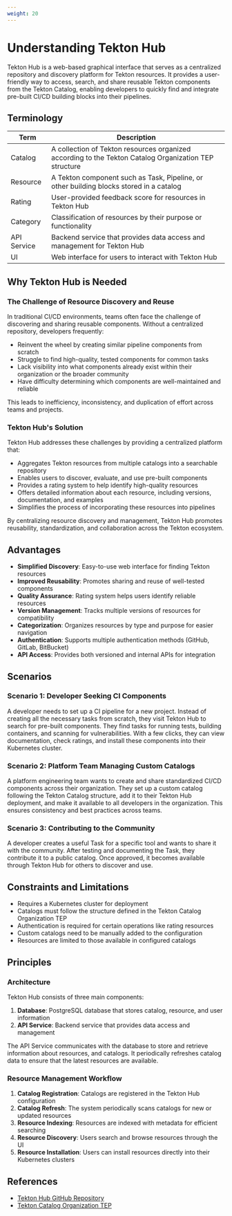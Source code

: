 ```yaml
---
weight: 20
---
```


# Understanding Tekton Hub

Tekton Hub is a web-based graphical interface that serves as a centralized repository and discovery platform for Tekton resources. It provides a user-friendly way to access, search, and share reusable Tekton components from the Tekton Catalog, enabling developers to quickly find and integrate pre-built CI/CD building blocks into their pipelines.

## Terminology

| Term | Description |
|------|-------------|
| Catalog | A collection of Tekton resources organized according to the Tekton Catalog Organization TEP structure |
| Resource | A Tekton component such as Task, Pipeline, or other building blocks stored in a catalog |
| Rating | User-provided feedback score for resources in Tekton Hub |
| Category | Classification of resources by their purpose or functionality |
| API Service | Backend service that provides data access and management for Tekton Hub |
| UI | Web interface for users to interact with Tekton Hub |

## Why Tekton Hub is Needed

### The Challenge of Resource Discovery and Reuse

In traditional CI/CD environments, teams often face the challenge of discovering and sharing reusable components. Without a centralized repository, developers frequently:

- Reinvent the wheel by creating similar pipeline components from scratch
- Struggle to find high-quality, tested components for common tasks
- Lack visibility into what components already exist within their organization or the broader community
- Have difficulty determining which components are well-maintained and reliable

This leads to inefficiency, inconsistency, and duplication of effort across teams and projects.

### Tekton Hub's Solution

Tekton Hub addresses these challenges by providing a centralized platform that:

- Aggregates Tekton resources from multiple catalogs into a searchable repository
- Enables users to discover, evaluate, and use pre-built components
- Provides a rating system to help identify high-quality resources
- Offers detailed information about each resource, including versions, documentation, and examples
- Simplifies the process of incorporating these resources into pipelines

By centralizing resource discovery and management, Tekton Hub promotes reusability, standardization, and collaboration across the Tekton ecosystem.

## Advantages

- **Simplified Discovery**: Easy-to-use web interface for finding Tekton resources
- **Improved Reusability**: Promotes sharing and reuse of well-tested components
- **Quality Assurance**: Rating system helps users identify reliable resources
- **Version Management**: Tracks multiple versions of resources for compatibility
- **Categorization**: Organizes resources by type and purpose for easier navigation
- **Authentication**: Supports multiple authentication methods (GitHub, GitLab, BitBucket)
- **API Access**: Provides both versioned and internal APIs for integration

## Scenarios

### Scenario 1: Developer Seeking CI Components

A developer needs to set up a CI pipeline for a new project. Instead of creating all the necessary tasks from scratch, they visit Tekton Hub to search for pre-built components. They find tasks for running tests, building containers, and scanning for vulnerabilities. With a few clicks, they can view documentation, check ratings, and install these components into their Kubernetes cluster.

### Scenario 2: Platform Team Managing Custom Catalogs

A platform engineering team wants to create and share standardized CI/CD components across their organization. They set up a custom catalog following the Tekton Catalog structure, add it to their Tekton Hub deployment, and make it available to all developers in the organization. This ensures consistency and best practices across teams.

### Scenario 3: Contributing to the Community

A developer creates a useful Task for a specific tool and wants to share it with the community. After testing and documenting the Task, they contribute it to a public catalog. Once approved, it becomes available through Tekton Hub for others to discover and use.

## Constraints and Limitations

- Requires a Kubernetes cluster for deployment
- Catalogs must follow the structure defined in the Tekton Catalog Organization TEP
- Authentication is required for certain operations like rating resources
- Custom catalogs need to be manually added to the configuration
- Resources are limited to those available in configured catalogs

## Principles

### Architecture

Tekton Hub consists of three main components:

1. **Database**: PostgreSQL database that stores catalog, resource, and user information
2. **API Service**: Backend service that provides data access and management


The API Service communicates with the database to store and retrieve information about resources, and catalogs. It periodically refreshes catalog data to ensure that the latest resources are available.

### Resource Management Workflow

1. **Catalog Registration**: Catalogs are registered in the Tekton Hub configuration
2. **Catalog Refresh**: The system periodically scans catalogs for new or updated resources
3. **Resource Indexing**: Resources are indexed with metadata for efficient searching
4. **Resource Discovery**: Users search and browse resources through the UI
5. **Resource Installation**: Users can install resources directly into their Kubernetes clusters

## References

- [Tekton Hub GitHub Repository](https://github.com/tektoncd/hub)
- [Tekton Catalog Organization TEP](https://github.com/tektoncd/community/blob/main/teps/0003-tekton-catalog-organization.md)


